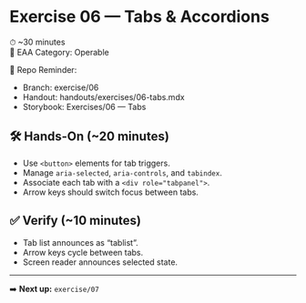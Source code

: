# Exercise 06 — Tabs & Accordions 
⏱ ~30 minutes  
📖 EAA Category: Operable  

📂 Repo Reminder:  
- Branch: exercise/06  
- Handout: handouts/exercises/06-tabs.mdx  
- Storybook: Exercises/06 — Tabs  

## 🛠 Hands-On (~20 minutes)  
- Use `<button>` elements for tab triggers.  
- Manage `aria-selected`, `aria-controls`, and `tabindex`.  
- Associate each tab with a `<div role="tabpanel">`.  
- Arrow keys should switch focus between tabs.  

## ✅ Verify (~10 minutes)  
- Tab list announces as “tablist”.  
- Arrow keys cycle between tabs.  
- Screen reader announces selected state.  

---
➡️ **Next up:** `exercise/07`
